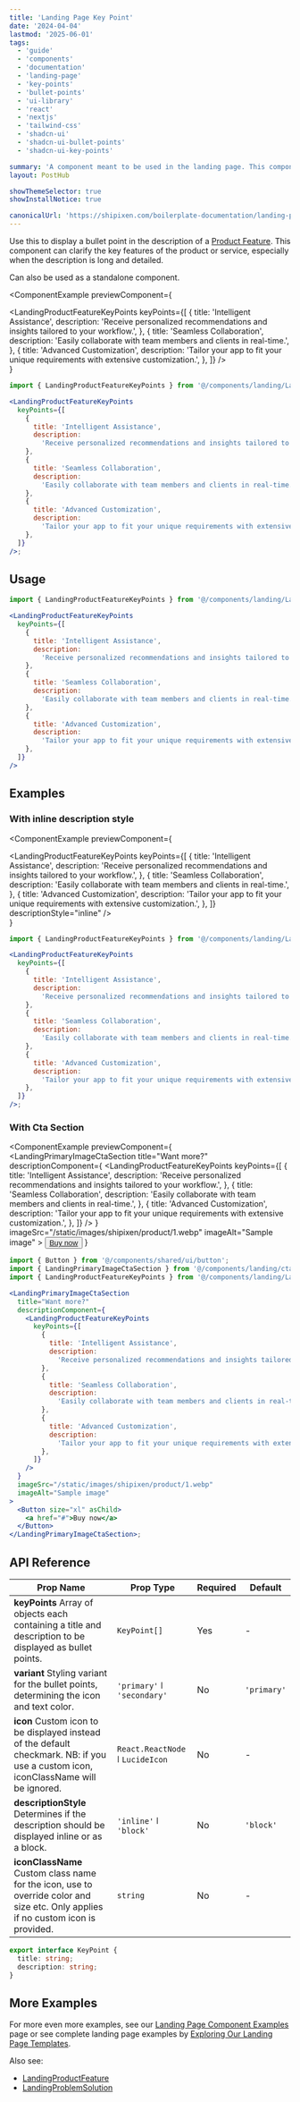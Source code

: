 ```yaml
---
title: 'Landing Page Key Point'
date: '2024-04-04'
lastmod: '2025-06-01'
tags:
  - 'guide'
  - 'components'
  - 'documentation'
  - 'landing-page'
  - 'key-points'
  - 'bullet-points'
  - 'ui-library'
  - 'react'
  - 'nextjs'
  - 'tailwind-css'
  - 'shadcn-ui'
  - 'shadcn-ui-bullet-points'
  - 'shadcn-ui-key-points'

summary: 'A component meant to be used in the landing page. This component displays bullet points (key features) in the description of LandingProductFeature.'
layout: PostHub

showThemeSelector: true
showInstallNotice: true

canonicalUrl: 'https://shipixen.com/boilerplate-documentation/landing-page-components/feature-key-points'
---
```


Use this to display a bullet point in the description of a [Product Feature](/boilerplate-documentation/landing-page-components/product-feature). This component can clarify the key features of the product or service, especially when the description is long and detailed.

Can also be used as a standalone component.

<ComponentExample
  previewComponent={
    <div className="p-6">
      <LandingProductFeatureKeyPoints
        keyPoints={[
          {
            title: 'Intelligent Assistance',
            description:
              'Receive personalized recommendations and insights tailored to your workflow.',
          },
          {
            title: 'Seamless Collaboration',
            description:
              'Easily collaborate with team members and clients in real-time.',
          },
          {
            title: 'Advanced Customization',
            description:
              'Tailor your app to fit your unique requirements with extensive customization.',
          },
        ]}
      />
    </div>
  }
>

```jsx
import { LandingProductFeatureKeyPoints } from '@/components/landing/LandingProductFeatureKeyPoints';

<LandingProductFeatureKeyPoints
  keyPoints={[
    {
      title: 'Intelligent Assistance',
      description:
        'Receive personalized recommendations and insights tailored to your workflow.',
    },
    {
      title: 'Seamless Collaboration',
      description:
        'Easily collaborate with team members and clients in real-time.',
    },
    {
      title: 'Advanced Customization',
      description:
        'Tailor your app to fit your unique requirements with extensive customization.',
    },
  ]}
/>;
```

</ComponentExample>

## Usage

```jsx
import { LandingProductFeatureKeyPoints } from '@/components/landing/LandingProductFeatureKeyPoints';
```

```jsx
<LandingProductFeatureKeyPoints
  keyPoints={[
    {
      title: 'Intelligent Assistance',
      description:
        'Receive personalized recommendations and insights tailored to your workflow.',
    },
    {
      title: 'Seamless Collaboration',
      description:
        'Easily collaborate with team members and clients in real-time.',
    },
    {
      title: 'Advanced Customization',
      description:
        'Tailor your app to fit your unique requirements with extensive customization.',
    },
  ]}
/>
```

## Examples

### With inline description style

<ComponentExample
  previewComponent={
    <div className="p-6">
      <LandingProductFeatureKeyPoints
        keyPoints={[
          {
            title: 'Intelligent Assistance',
            description:
              'Receive personalized recommendations and insights tailored to your workflow.',
          },
          {
            title: 'Seamless Collaboration',
            description:
              'Easily collaborate with team members and clients in real-time.',
          },
          {
            title: 'Advanced Customization',
            description:
              'Tailor your app to fit your unique requirements with extensive customization.',
          },
        ]}
        descriptionStyle="inline"
      />
    </div>
  }
>

```jsx
import { LandingProductFeatureKeyPoints } from '@/components/landing/LandingProductFeatureKeyPoints';

<LandingProductFeatureKeyPoints
  keyPoints={[
    {
      title: 'Intelligent Assistance',
      description:
        'Receive personalized recommendations and insights tailored to your workflow.',
    },
    {
      title: 'Seamless Collaboration',
      description:
        'Easily collaborate with team members and clients in real-time.',
    },
    {
      title: 'Advanced Customization',
      description:
        'Tailor your app to fit your unique requirements with extensive customization.',
    },
  ]}
/>;
```

</ComponentExample>

### With Cta Section

<ComponentExample
  previewComponent={
    <LandingPrimaryImageCtaSection
      title="Want more?"
      descriptionComponent={
        <LandingProductFeatureKeyPoints
          keyPoints={[
            {
              title: 'Intelligent Assistance',
              description:
                'Receive personalized recommendations and insights tailored to your workflow.',
            },
            {
              title: 'Seamless Collaboration',
              description:
                'Easily collaborate with team members and clients in real-time.',
            },
            {
              title: 'Advanced Customization',
              description:
                'Tailor your app to fit your unique requirements with extensive customization.',
            },
          ]}
        />
      }
      imageSrc="/static/images/shipixen/product/1.webp"
      imageAlt="Sample image"
    >
      <Button size="xl" asChild>
        <a href="#">
          Buy now
        </a>
      </Button>
    </LandingPrimaryImageCtaSection>
  }
>

```jsx
import { Button } from '@/components/shared/ui/button';
import { LandingPrimaryImageCtaSection } from '@/components/landing/cta/LandingPrimaryCta';
import { LandingProductFeatureKeyPoints } from '@/components/landing/LandingProductFeatureKeyPoints';

<LandingPrimaryImageCtaSection
  title="Want more?"
  descriptionComponent={
    <LandingProductFeatureKeyPoints
      keyPoints={[
        {
          title: 'Intelligent Assistance',
          description:
            'Receive personalized recommendations and insights tailored to your workflow.',
        },
        {
          title: 'Seamless Collaboration',
          description:
            'Easily collaborate with team members and clients in real-time.',
        },
        {
          title: 'Advanced Customization',
          description:
            'Tailor your app to fit your unique requirements with extensive customization.',
        },
      ]}
    />
  }
  imageSrc="/static/images/shipixen/product/1.webp"
  imageAlt="Sample image"
>
  <Button size="xl" asChild>
    <a href="#">Buy now</a>
  </Button>
</LandingPrimaryImageCtaSection>;
```

</ComponentExample>

## API Reference

| Prop Name                                                                                                               | Prop Type                   | Required | Default     |
| ----------------------------------------------------------------------------------------------------------------------- | --------------------------- | -------- | ----------- |
| **keyPoints** <Tippy>Array of objects each containing a title and description to be displayed as bullet points.</Tippy> | `KeyPoint[]`                | Yes      | -           |
| **variant** <Tippy>Styling variant for the bullet points, determining the icon and text color.</Tippy>                  | `'primary'` ǀ `'secondary'` | No       | `'primary'` |
| **icon** <Tippy>Custom icon to be displayed instead of the default checkmark. NB: if you use a custom icon, iconClassName will be ignored.</Tippy>                                  | `React.ReactNode` ǀ `LucideIcon`          | No       | -           |
| **descriptionStyle** <Tippy>Determines if the description should be displayed inline or as a block.</Tippy>             | `'inline'` ǀ `'block'`                  | No       | `'block'`   |
| **iconClassName** <Tippy>Custom class name for the icon, use to override color and size etc. Only applies if no custom icon is provided.</Tippy>                                                      | `string`                        | No       | -           |

```ts
export interface KeyPoint {
  title: string;
  description: string;
}
```

## More Examples

For more even more examples, see our <a href="/demo/landing-page-component-examples" className="fancy-link">Landing Page Component Examples</a> page or see complete landing page examples by <a href="/demo/landing-page-templates" className="fancy-link">Exploring Our Landing Page Templates</a>.

Also see:

- [LandingProductFeature](/boilerplate-documentation/landing-page-components/product-feature)
- [LandingProblemSolution](/boilerplate-documentation/landing-page-components/problem-solution)
